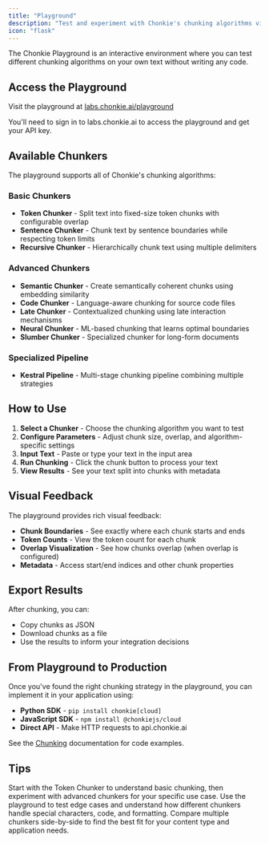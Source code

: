 ```yaml
---
title: "Playground"
description: "Test and experiment with Chonkie's chunking algorithms visually"
icon: "flask"
---
```


The Chonkie Playground is an interactive environment where you can test different chunking algorithms on your own text without writing any code.

## Access the Playground

Visit the playground at [labs.chonkie.ai/playground](https://labs.chonkie.ai/playground)

<Info>
  You'll need to sign in to labs.chonkie.ai to access the playground and get
  your API key.
</Info>

## Available Chunkers

The playground supports all of Chonkie's chunking algorithms:

### Basic Chunkers

- **Token Chunker** - Split text into fixed-size token chunks with configurable overlap
- **Sentence Chunker** - Chunk text by sentence boundaries while respecting token limits
- **Recursive Chunker** - Hierarchically chunk text using multiple delimiters

### Advanced Chunkers

- **Semantic Chunker** - Create semantically coherent chunks using embedding similarity
- **Code Chunker** - Language-aware chunking for source code files
- **Late Chunker** - Contextualized chunking using late interaction mechanisms
- **Neural Chunker** - ML-based chunking that learns optimal boundaries
- **Slumber Chunker** - Specialized chunker for long-form documents

### Specialized Pipeline

- **Kestral Pipeline** - Multi-stage chunking pipeline combining multiple strategies

## How to Use

1. **Select a Chunker** - Choose the chunking algorithm you want to test
2. **Configure Parameters** - Adjust chunk size, overlap, and algorithm-specific settings
3. **Input Text** - Paste or type your text in the input area
4. **Run Chunking** - Click the chunk button to process your text
5. **View Results** - See your text split into chunks with metadata

## Visual Feedback

The playground provides rich visual feedback:

- **Chunk Boundaries** - See exactly where each chunk starts and ends
- **Token Counts** - View the token count for each chunk
- **Overlap Visualization** - See how chunks overlap (when overlap is configured)
- **Metadata** - Access start/end indices and other chunk properties

## Export Results

After chunking, you can:

- Copy chunks as JSON
- Download chunks as a file
- Use the results to inform your integration decisions

## From Playground to Production

Once you've found the right chunking strategy in the playground, you can implement it in your application using:

- **Python SDK** - `pip install chonkie[cloud]`
- **JavaScript SDK** - `npm install @chonkiejs/cloud`
- **Direct API** - Make HTTP requests to api.chonkie.ai

See the [Chunking](/api/chunking/token-chunker) documentation for code examples.

## Tips

<Tip>
  Start with the Token Chunker to understand basic chunking, then experiment
  with advanced chunkers for your specific use case.
</Tip>

<Tip>
  Use the playground to test edge cases and understand how different chunkers
  handle special characters, code, and formatting.
</Tip>

<Tip>
  Compare multiple chunkers side-by-side to find the best fit for your content
  type and application needs.
</Tip>
